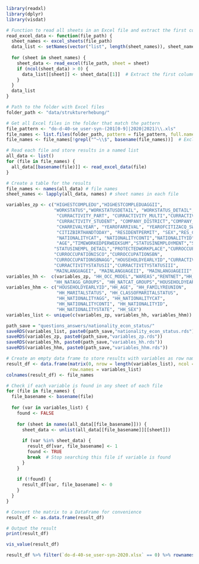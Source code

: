 ```r
library(readxl)
library(dplyr)
library(visdat)
```

```r
# Function to read all sheets in an Excel file and extract the first column
read_excel_data <- function(file_path) {
  sheet_names <- excel_sheets(file_path)
  data_list <- setNames(vector("list", length(sheet_names)), sheet_names)
  
  for (sheet in sheet_names) {
    sheet_data <- read_excel(file_path, sheet = sheet)
    if (ncol(sheet_data) > 0) {
      data_list[[sheet]] <- sheet_data[[1]]  # Extract the first column if not empty
    }
  }
  data_list
}
```

```r
# Path to the folder with Excel files
folder_path <- "data/strukturerhebung/"

# Get all Excel files in the folder that match the pattern
file_pattern <- "do-d-40-se_user-syn-(201[0-9]|2020|2021)\\.xls"
file_names <- list.files(folder_path, pattern = file_pattern, full.names = TRUE, recursive = TRUE)
file_names <- file_names[!grepl("^~\\$", basename(file_names))]  # Exclude temporary files
```

```r
# Read each file and store results in a named list
all_data <- list()
for (file in file_names) {
  all_data[[basename(file)]] <- read_excel_data(file)
}
```
```r
# Create a table for the results
file_names <- names(all_data) # file names
sheet_names <- lapply(all_data, names) # sheet names in each file
```


```r
variables_zp <- c("HIGHESTCOMPLEDU","HIGHESTCOMPLEDUAGGII",
                  "WORKSTATUS","WORKSTATUSDETAIL", "WORKSTATUS_DETAIL","CURRACTIVITY_FULL",
                   "CURRACTIVITY_PART", "CURRACTIVITY_MULTI","CURRACTIVITY_DISOCC",
                   "CURRACTIVITY_STUDENT", "COMPANY_DISTRICT","COMPANY_CANTON", 
                   "CHARRIVALYEAR", "YEAROFARRIVAL", "YEAROFCITIZACQ_SWISS","MIGRATIONSTATUS",
                   "CITIZBIRTHANDTODAY", "RESIDENTPERMIT", "SEX","RES_CANTON", "NATIONALITYAGG", 
                   "NATIONALITYCAT", "NATIONALITYCONTI","NATIONALITYID", "NATIONALITYSTATE",
                   "AGE","TIMEWORKEDPERWEEKSUM","STATUSINEMPLOYMENT","STATUSINEMPLDETAIL",
                  "STATUSINEMPL_DETAIL","PROTECTEDWORKPLACE","CURROCCUPATIONISCOAGG",
                  "CURROCCUPATIONISCO","CURROCCUPATIONSBN", 
                  "CURROCCUPATIONSBNAGG","HOUSEHOLDYEARLYID","CURRACTIVITYSTATUSI",
                  "CURRACTIVITYSTATUSII","CURRACTIVITYSTATUSIII",
                  "MAINLANGUAGEI", "MAINLANGUAGEII", "MAINLANGUAGEIII", "MULTILINGUAL")
variables_hh <-  c(variables_zp, "HH_OCC_MODEL","WAREAS","RENTNET","HH_TYPE_BFS_AGG","SIZEOFPRIVATEHOUSEHOLD",
                  "HH_NATAGG_GROUPS", "HH_NATCAT_GROUPS","HOUSEHOLDYEARLYID")
variables_hhm <- c("HOUSEHOLDYEARLYID","HH_AGE", "HH_FAMILYREUNION", 
                   "HH_MARITALSTATUS", "HH_CLASSOFMARITALSTATUS",
                   "HH_NATIONALITYAGG", "HH_NATIONALITYCAT", 
                   "HH_NATIONALITYCONTI", "HH_NATIONALITYID",
                   "HH_NATIONALITYSTATE", "HH_SEX")
variables_list <- unique(c(variables_zp, variables_hh, variables_hhm))
```

```r
path_save = "questions_answers/nationality_econ_status/"
saveRDS(variables_list, paste0(path_save,"nationality_econ_status.rds"))
saveRDS(variables_zp, paste0(path_save,"variables_zp.rds"))
saveRDS(variables_hh, paste0(path_save,"variables_hh.rds"))
saveRDS(variables_hhm, paste0(path_save,"variables_hhm.rds"))
```

```r
# Create an empty data frame to store results with variables as row names
result_df <- data.frame(matrix(0, nrow = length(variables_list), ncol = length(file_names)),
                        row.names = variables_list)
colnames(result_df) <- file_names

# Check if each variable is found in any sheet of each file
for (file in file_names) {
  file_basename <- basename(file)
  
  for (var in variables_list) {
    found <- FALSE
    
    for (sheet in names(all_data[[file_basename]])) {
      sheet_data <- unlist(all_data[[file_basename]][[sheet]])
      
      if (var %in% sheet_data) {
        result_df[var, file_basename] <- 1
        found <- TRUE
        break  # Stop searching this file if variable is found
      }
    }
    
    if (!found) {
      result_df[var, file_basename] <- 0
    }
  }
}
```

```r
# Convert the matrix to a DataFrame for convenience
result_df <- as.data.frame(result_df)

# Output the result
print(result_df)
```

```r
vis_value(result_df)
```
```r
result_df %>% filter(`do-d-40-se_user-syn-2020.xlsx` == 0) %>% rownames(.)
```

